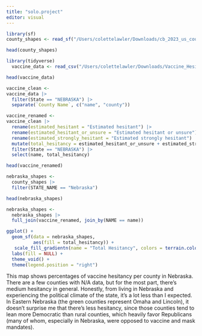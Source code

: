 ```yaml
---
title: "solo.project"
editor: visual
---
```


```r
library(sf)
county_shapes <- read_sf("/Users/colettelawler/Downloads/cb_2023_us_county_500k")

head(county_shapes)
```

```r
library(tidyverse) 
  vaccine_data <- read_csv("/Users/colettelawler/Downloads/Vaccine_Hesitancy_for_COVID-19__County_and_local_estimates_20250402.csv")
```

```r
head(vaccine_data)
```

```r
vaccine_clean <-
vaccine_data |>
  filter(State == "NEBRASKA") |>
  separate(`County Name`, c("name", "county")) 
```

```r
vaccine_renamed <-
vaccine_clean |>
  rename(estimated_hesitant = "Estimated hesitant") |>
  rename(estimated_hesitant_or_unsure = "Estimated hesitant or unsure") |>
  rename(estimated_strongly_hesitant = "Estimated strongly hesitant") |>
  mutate(total_hesitancy = estimated_hesitant_or_unsure + estimated_strongly_hesitant + estimated_hesitant) |>
  filter(State == "NEBRASKA") |>
  select(name, total_hesitancy)

head(vaccine_renamed)
```

```r
nebraska_shapes <-
  county_shapes |>
  filter(STATE_NAME == "Nebraska")

head(nebraska_shapes)

nebraska_shapes <-
  nebraska_shapes |>
  full_join(vaccine_renamed, join_by(NAME == name))
```

```r
ggplot() +
  geom_sf(data = nebraska_shapes,
          aes(fill = total_hesitancy)) +
   scale_fill_gradientn(name = "Total Hesitancy", colors = terrain.colors(10)) +
  labs(fill = NULL) +
  theme_void() +
  theme(legend.position = "right")
```

This map shows percentages of vaccine hesitancy per county in Nebraska.
There are a few counties with N/A data, but for the most part, there's medium hesitancy in general.
Honestly, from living in Nebraska and experiencing the political climate of the state, it's a lot less than I expected.
In Eastern Nebraska (the green counties represent Omaha and Lincoln), it doesn't surprise me that there's less hesitancy, since those counties tend to lean more Democratic than rural counties, which heavily favor Republicans (many of whom, especially in Nebraska, were opposed to vaccine and mask mandates).
